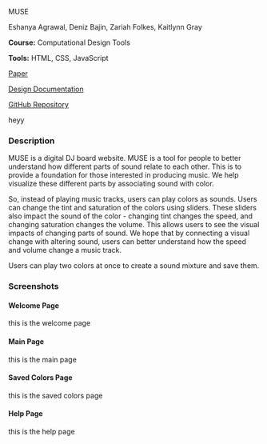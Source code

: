 :::::::::{.code-proj-body}

:::::::{.code-proj-top}

:::::{.code-proj-info}

:::{.code-proj-title}
MUSE
:::

:::{.code-proj-names}
Eshanya Agrawal, Deniz Bajin, Zariah Folkes, Kaitlynn Gray

:::

:::{.code-proj-class}
**Course:** Computational Design Tools

**Tools:** HTML, CSS, JavaScript

:::

:::{.code-proj-links}
[Paper](https://github.com/)

[Design Documentation](https://github.com/)

[GitHub Repository](https://github.com/)
:::



:::::

:::::{.code-proj-image}
heyy
:::::



:::::::

:::::::{.code-proj-bottom}



:::::{.code-proj-desc}

### Description
MUSE is a digital DJ board website. MUSE is a tool for people to better understand how different parts of sound relate to each other. This is to provide a foundation for those interested in producing music. We help visualize these different parts by associating sound with color.

So, instead of playing music tracks, users can play colors as sounds. Users can change the tint and saturation of the colors using sliders. These sliders also impact the sound of the color - changing tint changes the speed, and changing saturation changes the volume. This allows users to see the visual impacts of changing parts of sound. We hope that by connecting a visual change with altering sound, users can better understand how the speed and volume change a music track.

Users can play two colors at once to create a sound mixture and save them.

:::::


### Screenshots

:::::{.screenshots-container}

:::{.screenshot}
#### Welcome Page

this is the welcome page
:::

:::{.screenshot}
#### Main Page

this is the main page
:::

:::{.screenshot}
#### Saved Colors Page

this is the saved colors page
:::

:::{.screenshot}
#### Help Page

this is the help page
:::


:::::


:::::::

:::::::::